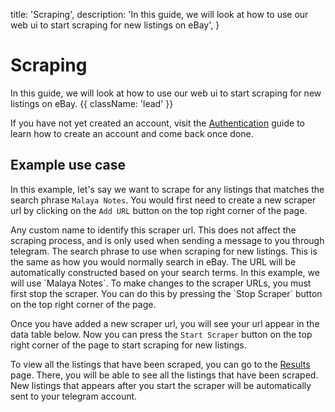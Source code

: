   title: 'Scraping',
  description:
    'In this guide, we will look at how to use our web ui to start scraping for new listings on eBay',
}

# Scraping

In this guide, we will look at how to use our web ui to start scraping for new listings on eBay. {{ className: 'lead' }}

If you have not yet created an account, visit the [Authentication](/authentication) guide to learn how to create an account and come back once done.

## Example use case

In this example, let's say we want to scrape for any listings that matches the search phrase `Malaya Notes`. You would first need to create a new scraper url by clicking on the `Add URL` button on the top right corner of the page.

<Properties>
  <Property name="Name" type="string">
    Any custom name to identify this scraper url. This does not affect the
    scraping process, and is only used when sending a message to you through
    telegram.
  </Property>
  <Property name="Search Phrase" type="string">
    The search phrase to use when scraping for new listings. This is the same as
    how you would normally search in eBay. The URL will be automatically
    constructed based on your search terms. In this example, we will use `Malaya
    Notes`.
  </Property>
</Properties>

<Note>
  To make changes to the scraper URLs, you must first stop the scraper. You can
  do this by pressing the `Stop Scraper` button on the top right corner of the
  page.
</Note>

Once you have added a new scraper url, you will see your url appear in the data table below. Now you can press the `Start Scraper` button on the top right corner of the page to start scraping for new listings.

To view all the listings that have been scraped, you can go to the [Results](https://watchdog.zeroruka.moe/dashboard/results/) page. There, you will be able to see all the listings that have been scraped. New listings that appears after you start the scraper will be automatically sent to your telegram account.
